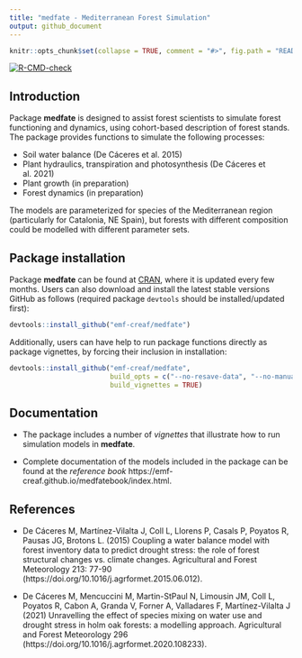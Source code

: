 ```yaml
---
title: "medfate - Mediterranean Forest Simulation"
output: github_document
---
```


```r

knitr::opts_chunk$set(collapse = TRUE, comment = "#>", fig.path = "README-")
```

  <!-- badges: start -->
  [![R-CMD-check](https://github.com/emf-creaf/medfate/workflows/R-CMD-check/badge.svg)](https://github.com/emf-creaf/medfate/actions)
  <!-- badges: end -->

## Introduction

Package **medfate** is designed to assist forest scientists to simulate forest functioning and dynamics, using cohort-based description of forest stands. The package provides functions to simulate the following processes:

+ Soil water balance (De Cáceres et al. 2015)
+ Plant hydraulics, transpiration and photosynthesis (De Cáceres et al. 2021)
+ Plant growth (in preparation)
+ Forest dynamics (in preparation)

The models are parameterized for species of the Mediterranean region (particularly for Catalonia, NE Spain), but forests with different composition could be modelled with different parameter sets.

## Package installation

Package **medfate** can be found at [CRAN](https://CRAN.R-project.org/package=medfate), where it is updated every few months. Users can also download and install the latest stable versions GitHub as follows (required package `devtools` should be installed/updated first):

```r
devtools::install_github("emf-creaf/medfate")
```

Additionally, users can have help to run package functions directly as package vignettes, by forcing their inclusion in installation: 
```r
devtools::install_github("emf-creaf/medfate", 
                         build_opts = c("--no-resave-data", "--no-manual"),
                         build_vignettes = TRUE)
```

## Documentation

+ The package includes a number of *vignettes* that illustrate how to run simulation models in **medfate**. 

+ Complete documentation of the models included in the package can be found at the *reference book* https://emf-creaf.github.io/medfatebook/index.html. 


## References

+ De Cáceres M, Martínez-Vilalta J, Coll L, Llorens P, Casals P, Poyatos R, Pausas JG, Brotons L. (2015) Coupling a water balance model with forest inventory data to predict drought stress: the role of forest structural changes vs. climate changes. Agricultural and Forest Meteorology 213: 77-90 (https://doi.org/10.1016/j.agrformet.2015.06.012).

+ De Cáceres M, Mencuccini M, Martin-StPaul N, Limousin JM, Coll L, Poyatos R, Cabon A, Granda V, Forner A, Valladares F, Martínez-Vilalta J (2021) Unravelling the effect of species mixing on water use and drought stress in holm oak forests: a modelling approach. Agricultural and Forest Meteorology 296 (https://doi.org/10.1016/j.agrformet.2020.108233).
